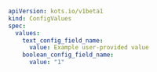 ```yaml
apiVersion: kots.io/v1beta1
kind: ConfigValues
spec:
  values:
    text_config_field_name:
      value: Example user-provided value
    boolean_config_field_name:
      value: "1"
```
